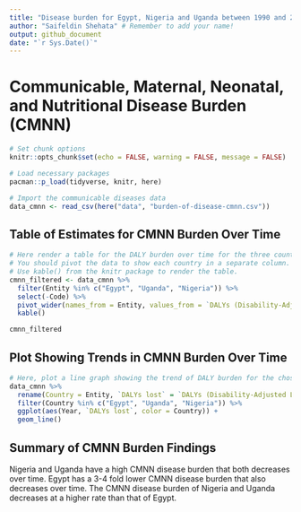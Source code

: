 ```yaml
---
title: "Disease burden for Egypt, Nigeria and Uganda between 1990 and 2019"
author: "Saifeldin Shehata" # Remember to add your name!
output: github_document
date: "`r Sys.Date()`"
---
```



# Communicable, Maternal, Neonatal, and Nutritional Disease Burden (CMNN)

```r
# Set chunk options
knitr::opts_chunk$set(echo = FALSE, warning = FALSE, message = FALSE)
```

```r
# Load necessary packages
pacman::p_load(tidyverse, knitr, here)

# Import the communicable diseases data
data_cmnn <- read_csv(here("data", "burden-of-disease-cmnn.csv"))
```

## Table of Estimates for CMNN Burden Over Time

```r
# Here render a table for the DALY burden over time for the three countries 
# You should pivot the data to show each country in a separate column.
# Use kable() from the knitr package to render the table.
cmnn_filtered <- data_cmnn %>% 
  filter(Entity %in% c("Egypt", "Uganda", "Nigeria")) %>% 
  select(-Code) %>%
  pivot_wider(names_from = Entity, values_from = `DALYs (Disability-Adjusted Life Years) - Communicable, maternal, neonatal, and nutritional diseases - Sex: Both - Age: Age-standardized (Rate)`) %>% 
  kable()

cmnn_filtered
```

## Plot Showing Trends in CMNN Burden Over Time

```r
# Here, plot a line graph showing the trend of DALY burden for the chosen countries over time. You can use ggplot2 to create this plot. Each country's line should be a different color.
data_cmnn %>% 
  rename(Country = Entity, `DALYs lost` = `DALYs (Disability-Adjusted Life Years) - Communicable, maternal, neonatal, and nutritional diseases - Sex: Both - Age: Age-standardized (Rate)`) %>% 
  filter(Country %in% c("Egypt", "Uganda", "Nigeria")) %>% 
  ggplot(aes(Year, `DALYs lost`, color = Country)) +
  geom_line()
```

## Summary of CMNN Burden Findings

Nigeria and Uganda have a high CMNN disease burden that both decreases over time.
Egypt has a 3-4 fold lower CMNN disease burden that also decreases over time.
The CMNN disease burden of Nigeria and Uganda decreases at a higher rate than that of Egypt.


